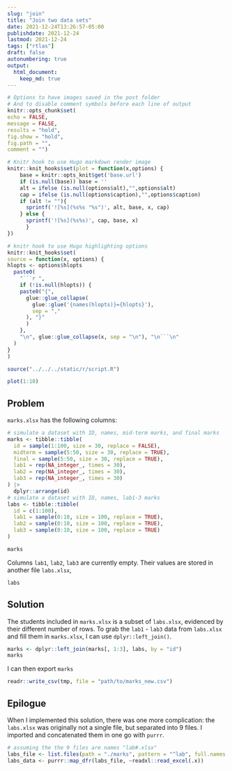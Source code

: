 ```yaml
---
slug: "join"
title: "Join two data sets"
date: 2021-12-24T13:26:57-05:00 
publishdate: 2021-12-24
lastmod: 2021-12-24
tags: ["rtlas"]
draft: false
autonumbering: true
output:
  html_document:
    keep_md: true
---
```


```r
# Options to have images saved in the post folder
# And to disable comment symbols before each line of output
knitr::opts_chunk$set(
echo = FALSE,
message = FALSE,
results = "hold",
fig.show = "hold",
fig.path = "",
comment = "")

# Knitr hook to use Hugo markdown render image
knitr::knit_hooks$set(plot = function(x,options) {
    base = knitr::opts_knit$get('base.url')
    if (is.null(base)) base = ''
    alt = ifelse (is.null(options$alt),"",options$alt)
    cap = ifelse (is.null(options$caption),"",options$caption)
    if (alt != ""){
      sprintf('![%s](%s%s "%s")', alt, base, x, cap)
    } else {
      sprintf('![%s](%s%s)', cap, base, x)  
      }
})

# knitr hook to use Hugo highlighting options
knitr::knit_hooks$set(
source = function(x, options) {
hlopts <- options$hlopts
  paste0(
    "```r ",
    if (!is.null(hlopts)) {
    paste0("{",
      glue::glue_collapse(
        glue::glue('{names(hlopts)}={hlopts}'),
        sep = ","
      ), "}"
      )
    },
    "\n", glue::glue_collapse(x, sep = "\n"), "\n```\n"
  )
}
)
```

```r
source("../../../static/r/script.R")
```

```r
plot(1:10)
```

## Problem

`marks.xlsx` has the following columns:

```r
# simulate a dataset with ID, names, mid-term marks, and final marks
marks <- tibble::tibble(
  id = sample(1:100, size = 30, replace = FALSE),
  midterm = sample(5:50, size = 30, replace = TRUE),
  final = sample(5:50, size = 30, replace = TRUE),
  lab1 = rep(NA_integer_, times = 30),
  lab2 = rep(NA_integer_, times = 30),
  lab3 = rep(NA_integer_, times = 30)
) |>
  dplyr::arrange(id)
# simulate a dataset with ID, names, lab1-3 marks
labs <- tibble::tibble(
  id = c(1:100),
  lab1 = sample(0:10, size = 100, replace = TRUE),
  lab2 = sample(0:10, size = 100, replace = TRUE),
  lab3 = sample(0:10, size = 100, replace = TRUE)
)
```

```r
marks
```


Columns `lab1`, `lab2`, `lab3` are currently empty.
Their values are stored in another file `labs.xlsx`,

```r
labs
```

## Solution

The students included in `marks.xlsx` is a subset of `labs.xlsx`,
evidenced by their different number of rows.
To grab the `lab1` - `lab3` data from `labs.xlsx` and fill them in `marks.xlsx`,
I can use `dplyr::left_join()`.

```r
marks <- dplyr::left_join(marks[, 1:3], labs, by = "id")
marks
```

I can then export `marks`

```r
readr::write_csv(tmp, file = "path/to/marks_new.csv")
```

## Epilogue

When I implemented this solution,
there was one more complication:
the `labs.xlsx` was originally not a single file,
but separated into 9 files.
I imported and concatenated them in one go with `purrr`.


```r
# assuming the the 9 files are names "lab#.xlsx"
labs_file <- list.files(path = "./marks", pattern = "^lab", full.names = TRUE)
labs_data <- purrr::map_dfr(labs_file, ~readxl::read_excel(.x))
```

